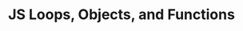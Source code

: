 ---
title: 'JS Loops, Objects, and Functions'
slug: 'js-loops--objects--and-functions'
contentType: 'CourseTopic'
---